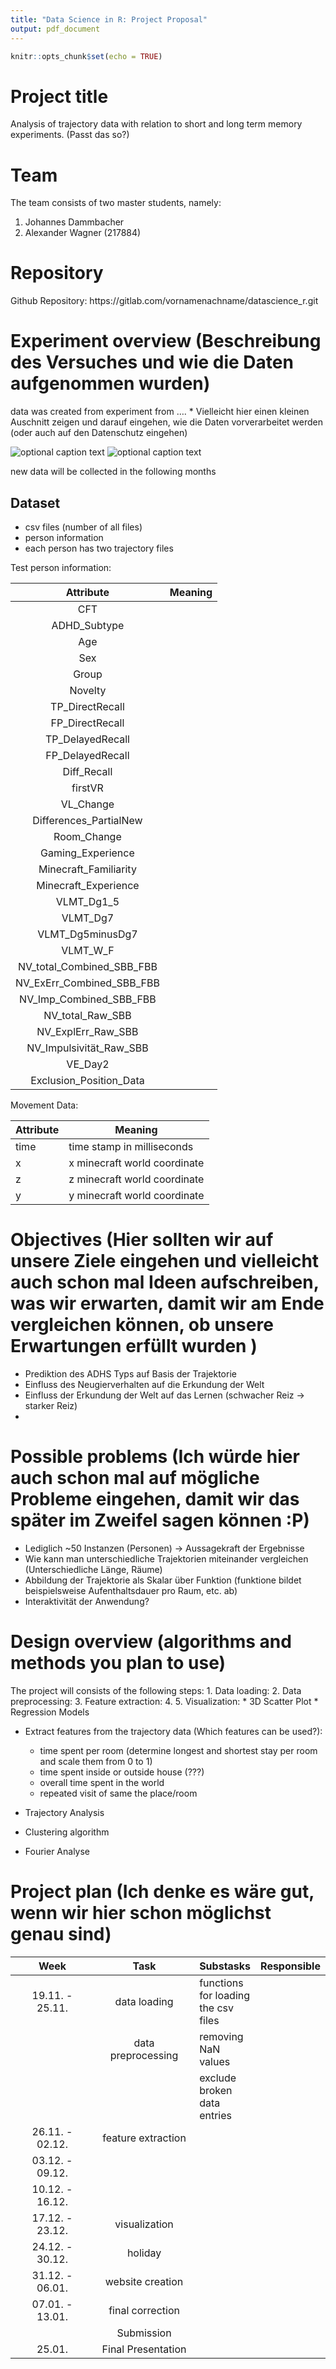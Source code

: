 ```yaml
---
title: "Data Science in R: Project Proposal"
output: pdf_document
---
```


```r
knitr::opts_chunk$set(echo = TRUE)
```


# Project title
Analysis of trajectory data with relation to short and long term memory experiments. (Passt das so?)

# Team
The team consists of two master students, namely:

1. Johannes Dammbacher
2. Alexander Wagner (217884)

# Repository 
Github Repository: https://gitlab.com/vornamenachname/datascience_r.git


# Experiment overview (Beschreibung des Versuches und wie die Daten aufgenommen wurden)
data was created from experiment from ....
* Vielleicht hier einen kleinen Auschnitt zeigen und darauf eingehen, wie die Daten vorverarbeitet werden (oder auch auf den Datenschutz eingehen)

![optional caption text](images/minecraft_world1.png)
![optional caption text](images/process.png)

new data will be collected in the following months

\newpage
## Dataset

* csv files (number of all files)
* person information
* each person has two trajectory files



Test person information:

|         Attribute         | Meaning |
|:-------------------------:|---------|
| CFT                       |         |
| ADHD_Subtype              |         |
| Age                       |         |
| Sex                       |         |
| Group                     |         |
| Novelty                   |         |
| TP_DirectRecall           |         |
| FP_DirectRecall           |         |
| TP_DelayedRecall          |         |
| FP_DelayedRecall          |         |
| Diff_Recall               |         |
| firstVR                   |         |
| VL_Change                 |         |
| Differences_PartialNew    |         |
| Room_Change               |         |
| Gaming_Experience         |         |
| Minecraft_Familiarity     |         |
| Minecraft_Experience      |         |
| VLMT_Dg1_5                |         |
| VLMT_Dg7                  |         |
| VLMT_Dg5minusDg7          |         |
| VLMT_W_F                  |         |
| NV_total_Combined_SBB_FBB |         |
| NV_ExErr_Combined_SBB_FBB |         |
| NV_Imp_Combined_SBB_FBB   |         |
| NV_total_Raw_SBB          |         |
| NV_ExplErr_Raw_SBB        |         |
| NV_Impulsivität_Raw_SBB   |         |
| VE_Day2                   |         |
| Exclusion_Position_Data   |         |


Movement Data:

| Attribute | Meaning |
|-----------|---------|
| time      |time stamp in milliseconds         |
| x         |x minecraft world coordinate         |
| z         |z minecraft world coordinate          |
| y         |y minecraft world coordinate         |




# Objectives (Hier sollten wir auf unsere Ziele eingehen und vielleicht auch schon mal Ideen aufschreiben, was wir erwarten, damit wir am Ende vergleichen können, ob unsere Erwartungen erfüllt wurden )
* Prediktion des ADHS Typs auf Basis der Trajektorie
* Einfluss des Neugierverhalten auf die Erkundung der Welt
* Einfluss der Erkundung der Welt auf das Lernen (schwacher Reiz -> starker Reiz)
* 


# Possible problems (Ich würde hier auch schon mal auf mögliche Probleme eingehen, damit wir das später im Zweifel sagen können :P)
* Lediglich ~50 Instanzen (Personen) -> Aussagekraft der Ergebnisse
* Wie kann man unterschiedliche Trajektorien miteinander vergleichen (Unterschiedliche Länge, Räume)
* Abbildung der Trajektorie als Skalar über Funktion (funktione bildet beispielsweise Aufenthaltsdauer pro Raum, etc. ab)
* Interaktivität der Anwendung?


# Design overview (algorithms and methods you plan to use)
The project will consists of the following steps:
1. Data loading:
2. Data preprocessing:
3. Feature extraction:
4. 
5. Visualization:
* 3D Scatter Plot
* Regression Models



* Extract features from the trajectory data (Which features can be used?):
  + time spent per room (determine longest and shortest stay per room and scale them from 0 to 1)
  + time spent inside or outside house (???)
  + overall time spent in the world
  + repeated visit of same the place/room


* Trajectory Analysis
* Clustering algorithm

* Fourier Analyse 





\newpage
# Project plan (Ich denke es wäre gut, wenn wir hier schon möglichst genau sind)

|       Week      |        Task        | Substasks | Responsible |
|:---------------:|:------------------:|-----------|:-----------:|
| 19.11. - 25.11. |data loading |functions for loading the csv files           |             |
|                 |data preprocessing |removing NaN values           |             |
|                 | |exclude broken data entries           |             |
| 26.11. - 02.12. |feature extraction  |           |             |
| 03.12. - 09.12. |                    |           |             |
| 10.12. - 16.12. |                    |           |             |
| 17.12. - 23.12. |visualization        |           |             |
| 24.12. - 30.12. |holiday            |           |             |
| 31.12. - 06.01. | website creation    |           |             |
| 07.01. - 13.01. | final correction    |           |             |
|                 | Submission         |           |             |
| 25.01.          | Final Presentation |           |             |

